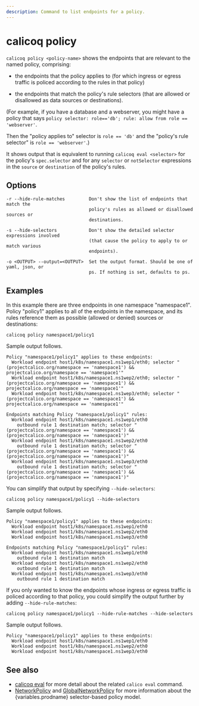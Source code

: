 ```yaml
---
description: Command to list endpoints for a policy.
---
```



# calicoq policy

`calicoq policy <policy-name>` shows the endpoints that are relevant to the
named policy, comprising:

- the endpoints that the policy applies to (for which ingress or egress traffic
  is policed according to the rules in that policy)

- the endpoints that match the policy's rule selectors (that are allowed or
  disallowed as data sources or destinations).

(For example, if you have a database and a webserver, you might have a policy
that says `policy selector: role=='db'; rule: allow from role == 'webserver'`.

Then the "policy applies to" selector is `role == 'db'` and the "policy's rule
selector" is `role == 'webserver'`.)

It shows output that is equivalent to running `calicoq eval <selector>` for the
policy's `spec.selector` and for any `selector` or `notSelector` expressions in
the `source` or `destination` of the policy's rules.

## Options

```
-r --hide-rule-matches         Don't show the list of endpoints that match the
                               policy's rules as allowed or disallowed sources or
                               destinations.

-s --hide-selectors            Don't show the detailed selector expressions involved
                               (that cause the policy to apply to or match various
                               endpoints).

-o <OUTPUT> --output=<OUTPUT>  Set the output format. Should be one of yaml, json, or
                               ps. If nothing is set, defaults to ps.
```

## Examples

In this example there are three endpoints in one namespace "namespace1". Policy "policy1"
applies to all of the endpoints in the namespace, and its rules reference
them as possible (allowed or denied) sources or destinations:

```
calicoq policy namespace1/policy1
```

Sample output follows.

```
Policy "namespace1/policy1" applies to these endpoints:
  Workload endpoint host1/k8s/namespace1.ns1wep1/eth0; selector "(projectcalico.org/namespace == 'namespace1') && projectcalico.org/namespace == 'namespace1'"
  Workload endpoint host1/k8s/namespace1.ns1wep2/eth0; selector "(projectcalico.org/namespace == 'namespace1') && projectcalico.org/namespace == 'namespace1'"
  Workload endpoint host1/k8s/namespace1.ns1wep3/eth0; selector "(projectcalico.org/namespace == 'namespace1') && projectcalico.org/namespace == 'namespace1'"

Endpoints matching Policy "namespace1/policy1" rules:
  Workload endpoint host1/k8s/namespace1.ns1wep1/eth0
    outbound rule 1 destination match; selector "(projectcalico.org/namespace == 'namespace1') && (projectcalico.org/namespace == 'namespace1')"
  Workload endpoint host1/k8s/namespace1.ns1wep2/eth0
    outbound rule 1 destination match; selector "(projectcalico.org/namespace == 'namespace1') && (projectcalico.org/namespace == 'namespace1')"
  Workload endpoint host1/k8s/namespace1.ns1wep3/eth0
    outbound rule 1 destination match; selector "(projectcalico.org/namespace == 'namespace1') && (projectcalico.org/namespace == 'namespace1')"
```

You can simplify that output by specifying `--hide-selectors`:

```
calicoq policy namespace1/policy1 --hide-selectors
```

Sample output follows.

```
Policy "namespace1/policy1" applies to these endpoints:
  Workload endpoint host1/k8s/namespace1.ns1wep1/eth0
  Workload endpoint host1/k8s/namespace1.ns1wep2/eth0
  Workload endpoint host1/k8s/namespace1.ns1wep3/eth0

Endpoints matching Policy "namespace1/policy1" rules:
  Workload endpoint host1/k8s/namespace1.ns1wep1/eth0
    outbound rule 1 destination match
  Workload endpoint host1/k8s/namespace1.ns1wep2/eth0
    outbound rule 1 destination match
  Workload endpoint host1/k8s/namespace1.ns1wep3/eth0
    outbound rule 1 destination match
```

If you only wanted to know the endpoints whose ingress or egress traffic is
policed according to that policy, you could simplify the output further by
adding `--hide-rule-matches`:

```
calicoq policy namespace1/policy1 --hide-rule-matches --hide-selectors
```

Sample output follows.

```
Policy "namespace1/policy1" applies to these endpoints:
  Workload endpoint host1/k8s/namespace1.ns1wep1/eth0
  Workload endpoint host1/k8s/namespace1.ns1wep2/eth0
  Workload endpoint host1/k8s/namespace1.ns1wep3/eth0
```

## See also

- [calicoq eval](eval.mdx) for
  more detail about the related `calico eval` command.
- [NetworkPolicy](../../resources/networkpolicy.mdx) and
  [GlobalNetworkPolicy](../../resources/globalnetworkpolicy.mdx)
  for more information about the {variables.prodname} selector-based policy model.
